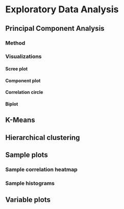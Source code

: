 # Exploratory Data Analysis {#eda}

## Principal Component Analysis

### Method

### Visualizations

#### Scree plot
#### Component plot
#### Correlation circle
#### Biplot

## K-Means

## Hierarchical clustering

## Sample plots
### Sample correlation heatmap
### Sample histograms

## Variable plots
